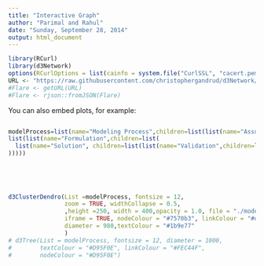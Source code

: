 ---
title: "Interactive Graph"
author: "Parimal and Rahul"
date: "Sunday, September 28, 2014"
output: html_document
---

```{r}
library(RCurl)
library(d3Network)
options(RCurlOptions = list(cainfo = system.file("CurlSSL", "cacert.pem", package = "RCurl")))
URL <- "https://raw.githubusercontent.com/christophergandrud/d3Network/master/JSONdata/flare.json"
#Flare <- getURL(URL)
#Flare <- rjson::fromJSON(Flare)
```

You can also embed plots, for example:

```{r, results='asis'}

```

```{r}
modelProcess=list(name="Modeling Process",children=list(list(name="Assumptions",children=
list(list(name="Formulation",children=list(
  list(name="Solution", children=list(list(name="Validation",children=list(list(name="Analysis",children=list(list(name="Predictions"))                                                                                ))))))                                                            
)))))
  
  
  
 
```

```{r, results='asis'}
d3ClusterDendro(List =modelProcess, fontsize = 12,
                zoom = TRUE, widthCollapse = 0.5,
                ,height =250, width = 400,opacity = 1.0, file = "./modeling.html",
                iframe = TRUE, nodeColour = "#7570b3", linkColour = "#d95f02",
                diameter = 980,textColour = "#1b9e77"
                )
# d3Tree(List = modelProcess, fontsize = 12, diameter = 1000,
#        textColour = "#D95F0E", linkColour = "#FEC44F",
#        nodeColour = "#D95F0E")
```


